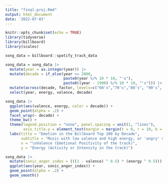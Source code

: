 ```yaml
---
title: "final-proj.Rmd"
output: html_document
date: '2022-07-03'
---
```


```r
knitr::opts_chunk$set(echo = TRUE)
library(tidyverse)
library(billboard)
library(scales)

song_data = billboard::spotify_track_data

song_data = song_data |>  
  mutate(year = as.integer(year)) |> 
  mutate(decade = if_else(year >= 2000,
                          paste0(year %/% 10 * 10, "'s"),
                          paste0((year - 1900) %/% 10 * 10, "'s"))) |> 
  mutate(across(decade, factor, levels=c("60's","70's","80's", "90's", "2000's", "2010's"))) |> 
  select(year, energy, valence, decade) 

```


```r
song_data |>  
  ggplot(aes(valence, energy, color = decade)) +
  geom_point(alpha = .2) +
  facet_wrap(~ decade) +
  theme_bw() +
  theme(legend.position = "none", panel.spacing = unit(1, "lines"), 
        axis.title.y = element_text(margin = margin(t = 0, r = 10, b = 0, l = 0))) +
  labs(title = "Emotion in the Billboard Top 100 by Decade",
       subtitle = "Music with low valence and high energy, or 'angry' music,\nhas become increasingly popular since the 1960's",
       x = "\nValence (Emotional Positivity of the track)",
       y = "Energy (Activity or Intensity in the track)")
```

```r
song_data |> 
  mutate(sonic_anger_index = (((1 - valence) ^ 0.5) * (energy ^ 0.5))) |> 
  ggplot(aes(year, sonic_anger_index)) +
  geom_point(alpha = .2) +
  geom_smooth()
```


